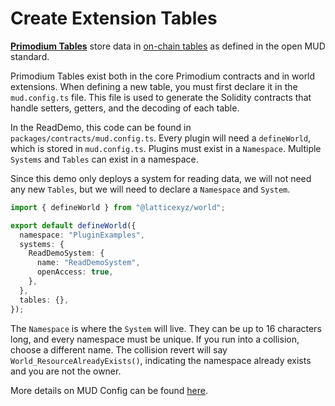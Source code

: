 # Create Extension Tables

[**Primodium Tables**](../../overview-contracts/tables.mdx) store data in [on-chain tables](https://mud.dev/templates/typescript/contracts#tables) as defined in the open MUD standard.

Primodium Tables exist both in the core Primodium contracts and in world extensions. When defining a new table, you must first declare it in the `mud.config.ts` file. This file is used to generate the Solidity contracts that handle setters, getters, and the decoding of each table.

In the ReadDemo, this code can be found in `packages/contracts/mud.config.ts`. Every plugin will need a `defineWorld`, which is stored in `mud.config.ts`. Plugins must exist in a `Namespace`. Multiple `Systems` and `Tables` can exist in a namespace.

Since this demo only deploys a system for reading data, we will not need any new `Tables`, but we will need to declare a `Namespace` and `System`.

```ts filename="mud.config.ts"
import { defineWorld } from "@latticexyz/world";

export default defineWorld({
  namespace: "PluginExamples",
  systems: {
    ReadDemoSystem: {
      name: "ReadDemoSystem",
      openAccess: true,
    },
  },
  tables: {},
});
```

The `Namespace` is where the `System` will live. They can be up to 16 characters long, and every namespace must be unique. If you run into a collision, choose a different name. The collision revert will say `World_ResourceAlreadyExists()`, indicating the namespace already exists and you are not the owner.

More details on MUD Config can be found [here](https://mud.dev/config).
